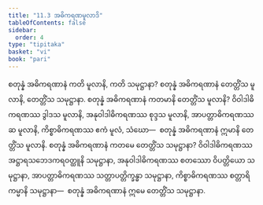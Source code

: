 ```yaml
---
title: "11.3 အဓိကရဏမူလာဒိ"
tableOfContents: false
sidebar:
  order: 4
type: "tipitaka"
basket: "vi"
book: "pari"
---
```



<DynamicBreadcrumb />

<Division number="343" book="pari">

<Paragraph number="1715" book="pari">
စတုန္နံ အဓိကရဏာနံ ကတိ မူလာနိ, ကတိ သမုဋ္ဌာနာ? စတုန္နံ အဓိကရဏာနံ တေတ္တိံသ မူလာနိ, တေတ္တိံသ သမုဋ္ဌာနာ.
</Paragraph>

<Paragraph number="1716" book="pari">
စတုန္နံ အဓိကရဏာနံ ကတမာနိ တေတ္တိံသ မူလာနိ? ဝိဝါဒါဓိကရဏဿ ဒွါဒသ မူလာနိ, အနုဝါဒါဓိကရဏဿ စုဒ္ဒသ မူလာနိ, အာပတ္တာဓိကရဏဿ ဆ မူလာနိ, ကိစ္စာဓိကရဏဿ ဧကံ မူလံ, သံဃော—  စတုန္နံ အဓိကရဏာနံ ဣမာနိ တေတ္တိံသ မူလာနိ.
</Paragraph>

<Paragraph number="1717" book="pari">
စတုန္နံ အဓိကရဏာနံ ကတမေ တေတ္တိံသ သမုဋ္ဌာနာ? ဝိဝါဒါဓိကရဏဿ အဋ္ဌာရသဘေဒကရဝတ္ထူနိ သမုဋ္ဌာနာ, အနုဝါဒါဓိကရဏဿ စတဿော ဝိပတ္တိယော သမုဋ္ဌာနာ, အာပတ္တာဓိကရဏဿ သတ္တာပတ္တိက္ခန္ဓာ သမုဋ္ဌာနာ, ကိစ္စာဓိကရဏဿ စတ္တာရိ ကမ္မာနိ သမုဋ္ဌာနာ—  စတုန္နံ အဓိကရဏာနံ ဣမေ တေတ္တိံသ သမုဋ္ဌာနာ.
</Paragraph>
</Division>